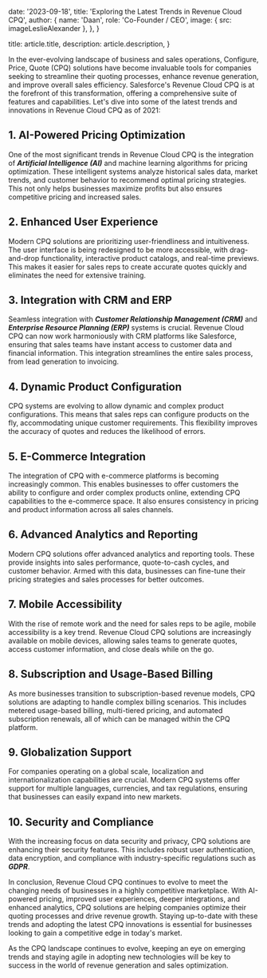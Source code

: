 
  date: '2023-09-18',
  title: 'Exploring the Latest Trends in Revenue Cloud CPQ',
  author: {
    name: 'Daan',
    role: 'Co-Founder / CEO',
    image: { src: imageLeslieAlexander },
  },
}

  title: article.title,
  description: article.description,
}



 In the ever-evolving landscape of business and sales operations, Configure, Price, Quote (CPQ) solutions have become invaluable tools for companies seeking to streamline their quoting processes, enhance revenue generation, and improve overall sales efficiency. Salesforce's Revenue Cloud CPQ is at the forefront of this transformation, offering a comprehensive suite of features and capabilities. Let's dive into some of the latest trends and innovations in Revenue Cloud CPQ as of 2021:

## 1. AI-Powered Pricing Optimization

 One of the most significant trends in Revenue Cloud CPQ is the integration of ***Artificial Intelligence (AI)*** and machine learning algorithms for pricing optimization. These intelligent systems analyze historical sales data, market trends, and customer behavior to recommend optimal pricing strategies. This not only helps businesses maximize profits but also ensures competitive pricing and increased sales.

## 2. Enhanced User Experience

 Modern CPQ solutions are prioritizing user-friendliness and intuitiveness. The user interface is being redesigned to be more accessible, with drag-and-drop functionality, interactive product catalogs, and real-time previews. This makes it easier for sales reps to create accurate quotes quickly and eliminates the need for extensive training.

## 3. Integration with CRM and ERP

 Seamless integration with ***Customer Relationship Management (CRM)*** and ***Enterprise Resource Planning (ERP)*** systems is crucial. Revenue Cloud CPQ can now work harmoniously with CRM platforms like Salesforce, ensuring that sales teams have instant access to customer data and financial information. This integration streamlines the entire sales process, from lead generation to invoicing.

## 4. Dynamic Product Configuration

 CPQ systems are evolving to allow dynamic and complex product configurations. This means that sales reps can configure products on the fly, accommodating unique customer requirements. This flexibility improves the accuracy of quotes and reduces the likelihood of errors.

## 5. E-Commerce Integration

 The integration of CPQ with e-commerce platforms is becoming increasingly common. This enables businesses to offer customers the ability to configure and order complex products online, extending CPQ capabilities to the e-commerce space. It also ensures consistency in pricing and product information across all sales channels.

## 6. Advanced Analytics and Reporting

 Modern CPQ solutions offer advanced analytics and reporting tools. These provide insights into sales performance, quote-to-cash cycles, and customer behavior. Armed with this data, businesses can fine-tune their pricing strategies and sales processes for better outcomes.

## 7. Mobile Accessibility

 With the rise of remote work and the need for sales reps to be agile, mobile accessibility is a key trend. Revenue Cloud CPQ solutions are increasingly available on mobile devices, allowing sales teams to generate quotes, access customer information, and close deals while on the go.

## 8. Subscription and Usage-Based Billing

 As more businesses transition to subscription-based revenue models, CPQ solutions are adapting to handle complex billing scenarios. This includes metered usage-based billing, multi-tiered pricing, and automated subscription renewals, all of which can be managed within the CPQ platform.

## 9. Globalization Support

 For companies operating on a global scale, localization and internationalization capabilities are crucial. Modern CPQ systems offer support for multiple languages, currencies, and tax regulations, ensuring that businesses can easily expand into new markets.

## 10. Security and Compliance

 With the increasing focus on data security and privacy, CPQ solutions are enhancing their security features. This includes robust user authentication, data encryption, and compliance with industry-specific regulations such as ***GDPR***.

 In conclusion, Revenue Cloud CPQ continues to evolve to meet the changing needs of businesses in a highly competitive marketplace. With AI-powered pricing, improved user experiences, deeper integrations, and enhanced analytics, CPQ solutions are helping companies optimize their quoting processes and drive revenue growth. Staying up-to-date with these trends and adopting the latest CPQ innovations is essential for businesses looking to gain a competitive edge in today's market.

 As the CPQ landscape continues to evolve, keeping an eye on emerging trends and staying agile in adopting new technologies will be key to success in the world of revenue generation and sales optimization.

